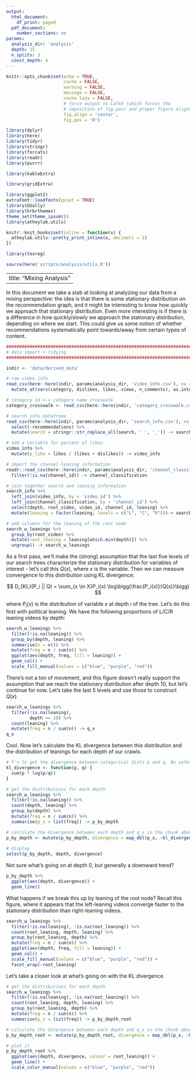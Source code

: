 ```yaml
---
output:
  html_document:
    df_print: paged
  pdf_document:
    number_sections: no
params:
  analysis_dir: 'analysis'
  depth: 15
  n_splits: 3
  const_depth: 4
---
```

```r
knitr::opts_chunk$set(echo = TRUE,
                      cache = FALSE, 
                      warning = FALSE,
                      message = FALSE,
                      cache.lazy = FALSE,
                      # force output to LaTeX (which forces the
                      # imposition of fig.pos) and proper figure alignment
                      fig.align = 'center',
                      fig.pos = 'H')

library(dplyr)
library(here)
library(tidyr)
library(stringr)
library(forcats)
library(readr)
library(purrr)

library(kableExtra)

library(gridExtra)

library(ggplot2)
extrafont::loadfonts(quiet = TRUE)
library(GGally)
library(hrbrthemes)
theme_set(theme_ipsum())
library(atheylab.utils)

knitr::knit_hooks$set(inline = function(x) {
  atheylab.utils::pretty_print_inline(x, decimals = 2)
})

library(texreg)

source(here('scripts/analysis/utils.R'))
```

---
title: "Mixing Analysis"
---

In this document we take a stab at looking at analyzing our data from a mixing perspective: the idea is that there is some stationary distribution on the recommendation graph, and it might be interesting to know how quickly we approach that stationary distribution. Even more interesting is if there is a difference in how quickly/slowly we approach the stationary distribution, depending on where we start. This could give us some notion of whether recommendations systematically point towards/away from certain types of content. 

```r
################################################################################
# data import + tidying
################################################################################

indir <- 'data/derived_data'

# raw video info
read_csv(here::here(indir, params$analysis_dir, 'video_info.csv'), na = c("", -1)) %>%
  mutate_at(vars(category, dislikes, likes, views, n_comments), as.integer) -> video_info

# category id <-> category name crosswalk
category_crosswalk <- read_csv(here::here(indir, 'category_crosswalk.csv'))

# search info dataframe
read_csv(here::here(indir, params$analysis_dir, 'search_info.csv'), na = c("", -1)) %>%
  select(-recommendations) %>%
  mutate(search = stringr::str_replace_all(search, ' ', '_')) -> search_info

# add a variable for percent of likes
video_info %>%
  mutate(p_like = likes / (likes + dislikes)) -> video_info

# import the channel-leaning information
readr::read_csv(here::here(indir, params$analysis_dir, 'channel_classification.csv')) %>%
  filter(!is.na(channel_id)) -> channel_classification

# join together search and leaning information
search_info %>%
  left_join(video_info, by = 'video_id') %>%
  left_join(channel_classification, by = 'channel_id') %>%
  select(depth, root_video, video_id, channel_id, leaning) %>%
  mutate(leaning = factor(leaning, levels = c("L", "C", "R")))-> search_w_leanings

# add columns for the leaning of the root node
search_w_leanings %>%
  group_by(root_video) %>%
  mutate(root_leaning = leaning[which.min(depth)]) %>%
  ungroup() -> search_w_leanings

```

As a first pass, we'll make the (strong) assumption that the last five levels of our search trees characterize the stationary distribution for variables of interest - let's call this $Q(x)$, where $x$ is the variable. Then we can measure convergence to this distribution using KL divergence:

$$
D_{KL}(P_i || Q) = \sum_{x \in X}P_i(x) \log\bigg(\frac{P_i(x)}{Q(x)}\bigg)
$$

where $P_i(x)$ is the distribution of variable $x$ at depth $i$ of the tree. Let's do this first with political leaning. We have the following proportions of L/C/R leaning videos by depth:

```r
search_w_leanings %>%
  filter(!is.na(leaning)) %>%
  group_by(depth, leaning) %>%
  summarise(n = n()) %>%
  mutate(freq = n / sum(n)) %>%
  ggplot(aes(depth, freq, fill = leaning)) +
  geom_col() +
  scale_fill_manual(values = c("blue", "purple", "red"))

```

There's not a ton of movement, and this figure doesn't really support the assumption that we reach the stationary distribution after depth 10, but let's continue for now. Let's take the last 5 levels and use those to construct $Q(x)$.

```r
search_w_leanings %>%
  filter(!is.na(leaning),
         depth >= 10) %>%
  count(leaning) %>%
  mutate(freq = n / sum(n)) -> q_x
q_x
```

Cool. Now let's calculate the KL divergence between this distribution and the distribution of leanings for each depth of our crawls.


```r
# F'n to get the divergence between categorical dists p and q. No safety checks.
kl_divergence <- function(p, q) {
  sum(p * log(p/q))
}

# get the distributions for each depth
search_w_leanings %>%
  filter(!is.na(leaning)) %>%
  count(depth, leaning) %>%
  group_by(depth) %>%
  mutate(freq = n / sum(n)) %>%
  summarise(p_x = list(freq)) -> p_by_depth

# calculate the divergence between each depth and q_x in the chunk above
p_by_depth <- mutate(p_by_depth, divergence = map_dbl(p_x, ~kl_divergence(.x, q_x$freq))) 
  
# display
select(p_by_depth, depth, divergence)

```

Not sure what's going on at depth 0, but generally a downward trend? 

```r
p_by_depth %>%
  ggplot(aes(depth, divergence)) +
  geom_line()

```

What happens if we break this up by leaning of the root node? Recall this figure, where it appears that the left-leaning videos converge faster to the stationary distribution than right-leaning videos.

```r
search_w_leanings %>%
  filter(!is.na(leaning), !is.na(root_leaning)) %>%
  count(root_leaning, depth, leaning) %>%
  group_by(root_leaning, depth) %>%
  mutate(freq = n / sum(n)) %>%
  ggplot(aes(depth, freq, fill = leaning)) +
  geom_col() + 
  scale_fill_manual(values = c("blue", "purple", "red")) + 
  facet_wrap(~root_leaning)

```

Let's take a closer look at what's going on with the KL divergence.

```r
# get the distributions for each depth
search_w_leanings %>%
  filter(!is.na(leaning), !is.na(root_leaning)) %>%
  count(root_leaning, depth, leaning) %>%
  group_by(root_leaning, depth) %>%
  mutate(freq = n / sum(n)) %>%
  summarise(p_x = list(freq)) -> p_by_depth_root

# calculate the divergence between each depth and q_x in the chunk above
p_by_depth_root <- mutate(p_by_depth_root, divergence = map_dbl(p_x, ~kl_divergence(.x, q_x$freq))) 

# plot it
p_by_depth_root %>%
  ggplot(aes(depth, divergence, colour = root_leaning)) +
  geom_line() + 
  scale_color_manual(values = c("blue", "purple", "red"))

```







